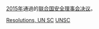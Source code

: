 {{Year by category
| m = 2
| c = 0
| d = 1
| y = 5
| cat = 联合国安全理事会决议
| sortkey = United Nations Security Council resolutions
| parent = 各年聯合國安全理事會決議
| subcat = 2015年國際關係
}}
[[2015年|2015年]]通過的[[联合国安全理事会决议|联合国安全理事会决议]]。
{{Wikisource|聯合國安理會決議}}

[[Category:2015年聯合國|Resolutions, UN SC]]
[[Category:2015年法律|UNSC]]